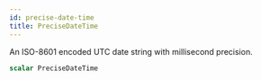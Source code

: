 ```yaml
---
id: precise-date-time
title: PreciseDateTime
---
```


An ISO-8601 encoded UTC date string with millisecond precision.

```graphql
scalar PreciseDateTime
```
